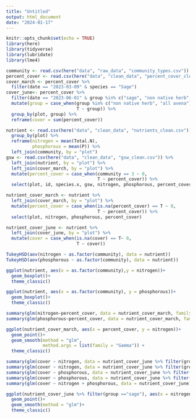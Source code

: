 ```yaml
---
title: "Untitled"
output: html_document
date: "2024-01-17"
---
```


```r
knitr::opts_chunk$set(echo = TRUE)
library(here)
library(tidyverse)
library(lubridate)
library(lme4)
```

```r
community <- read.csv(here("data", "raw_data", "community_types.csv"))
percent_cover <- read.csv(here("data", "clean_data", "percent_cover_clean.csv"))
cover_march <- percent_cover %>% 
  filter(date == "2023-03-09" & species == "Sage")
cover_june<- percent_cover %>% 
  filter(date == "2023-06-01" & group %in% c("sage", "non native herb", "all avena")) %>% 
  mutate(group = case_when(group %in% c("non native herb", "all avena") ~ "nonnative",
                           T ~ group)) %>% 
  group_by(plot, group) %>% 
  reframe(cover = sum(percent_cover))

nutrient <- read.csv(here("data", "clean_data", "nutrients_clean.csv")) %>% 
  group_by(plot) %>% 
  reframe(nitrogen = mean(Total.N),
          phosphorous = mean(P)) %>% 
  left_join(community, by = "plot")
gsw <- read.csv(here("data", "clean_data", "gsw_clean.csv")) %>% 
  left_join(nutrient, by = "plot") %>% 
  left_join(cover_march, by = "plot") %>% 
  mutate(percent_cover = case_when(community == 3 ~ 0,
                                   T ~ percent_cover)) %>% 
  select(plot, id, species.x, gsw, nitrogen, phosphorous, percent_cover)

nutrient_cover_march <- nutrient %>% 
  left_join(cover_march, by = "plot") %>% 
  mutate(percent_cover = case_when(is.na(percent_cover) == T ~ 0,
                                   T ~ percent_cover)) %>% 
  select(plot, nitrogen, phosphorous, percent_cover)

nutrient_cover_june <- nutrient %>% 
  left_join(cover_june, by = "plot") %>% 
  mutate(cover = case_when(is.na(cover) == T~ 0,
                           T ~ cover))
```

```r
TukeyHSD(aov(nitrogen ~ as.factor(community), data = nutrient))
TukeyHSD(aov(phosphorous ~ as.factor(community), data = nutrient))

ggplot(nutrient, aes(x = as.factor(community),y = nitrogen))+
  geom_boxplot()+
  theme_classic()

ggplot(nutrient, aes(x = as.factor(community), y = phosphorous))+
  geom_boxplot()+
  theme_classic()
```


```r
summary(glm(nitrogen~percent_cover, data = nutrient_cover_march, family = "Gamma"))
summary(glm(phosphorous~percent_cover, data = nutrient_cover_march, family = "Gamma"))

ggplot(nutrient_cover_march, aes(x = percent_cover, y = nitrogen))+
  geom_point()+
  geom_smooth(method = "glm",
              method.args = list(family = "Gamma")) +
  theme_classic()
```

```r
summary(glm(cover ~ nitrogen, data = nutrient_cover_june %>% filter(group == "sage")))
summary(glm(cover ~ nitrogen, data = nutrient_cover_june %>% filter(group == "nonnative")))
summary(glm(cover ~ phosphorous, data = nutrient_cover_june %>% filter(group == "sage")))
summary(glm(cover ~ phosphorous, data = nutrient_cover_june %>% filter(group == "nonnative")))
summary(glm(cover ~ nitrogen + phosphorous, data = nutrient_cover_june))

ggplot(nutrient_cover_june %>% filter(group =="sage"), aes(x = nitrogen, y = cover)) +
  geom_point()+
  geom_smooth(method = "glm")+
  theme_classic()
```

